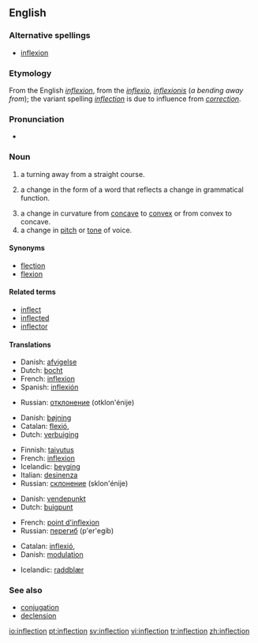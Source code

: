 {{selfref|For inflection templates, see [[Wiktionary:Inflection templates]].}}
==English==
{{wikipedia}}

===Alternative spellings===
*[[inflexion]]

===Etymology===
From the English ''[[inflexion]]'', from the {{L.}} ''[[inflexio]]'', ''[[inflexionis]]'' (''a bending away from''); the variant spelling ''[[inflection]]'' is due to influence from ''[[correction]]''.

===Pronunciation===
*{{audio|en-us-inflection.ogg|Audio (US)}}

===Noun===
{{en-noun|s|-}}

# a turning away from a straight course.
# {{grammar}} a change in the form of a word that reflects a change in grammatical function.
# a change in curvature from [[concave]] to [[convex]] or from convex to concave.
# a change in [[pitch]] or [[tone]] of voice.

====Synonyms====
*[[flection]]
*[[flexion]]

====Related terms====
*[[inflect]]
*[[inflected]]
*[[inflector]]

====Translations====
{{trans-top|a turning away from a straight course}}
*Danish: [[afvigelse]]
*Dutch: [[bocht]]
*French: [[inflexion]]
*Spanish: [[inflexión]]
{{trans-mid}}
*Russian: [[отклонение]] (otklon'énije) {{n}}
{{trans-bottom}}

{{trans-top|a change in the form of a word that reflects a change in grammatical function}}
*Danish: [[bøjning]]
*Catalan: [[flexió]], {{f}}
*Dutch: [[verbuiging]] {{f}}
{{trans-mid}}
*Finnish: [[taivutus]]
*French: [[inflexion]]
*Icelandic: [[beyging]] {{f}}
*Italian: [[desinenza]] {{f}}
*Russian: [[склонение]] (sklon'énije) {{n}}
{{trans-bottom}}

{{trans-top|a change in curvature from concave to convex or from convex to concave}}
*Danish: [[vendepunkt]]
*Dutch: [[buigpunt]] {{n}}
{{trans-mid}}
*French: [[point d'inflexion]]
*Russian: [[перегиб]] (p'er'egíb) {{n}}
{{trans-bottom}}

{{trans-top|a change in pitch or tone of voice}}
*Catalan: [[inflexió]],{{f}}
*Danish: [[modulation]]
{{trans-mid}}
*Icelandic: [[raddblær]] {{m}}
{{trans-bottom}}

===See also===
*[[conjugation]]
*[[declension]]

[[io:inflection]]
[[pt:inflection]]
[[sv:inflection]]
[[vi:inflection]]
[[tr:inflection]]
[[zh:inflection]]